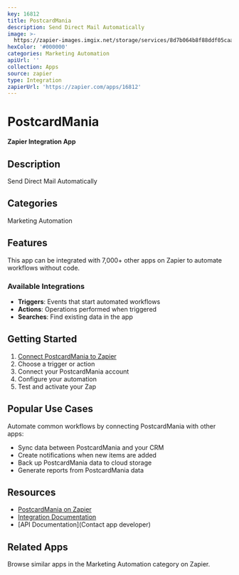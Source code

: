 ```yaml
---
key: 16812
title: PostcardMania
description: Send Direct Mail Automatically
image: >-
  https://zapier-images.imgix.net/storage/services/8d7b064b8f88ddf05caa2ffee0d3dd87.png?auto=format%2Ccompress&ixlib=python-3.0.0&q=50
hexColor: '#000000'
categories: Marketing Automation
apiUrl: ''
collection: Apps
source: zapier
type: Integration
zapierUrl: 'https://zapier.com/apps/16812'
---
```

# PostcardMania

**Zapier Integration App**

## Description

Send Direct Mail Automatically

## Categories

Marketing Automation

## Features

This app can be integrated with 7,000+ other apps on Zapier to automate workflows without code.

### Available Integrations

- **Triggers**: Events that start automated workflows
- **Actions**: Operations performed when triggered
- **Searches**: Find existing data in the app

## Getting Started

1. [Connect PostcardMania to Zapier](https://zapier.com/apps/16812)
2. Choose a trigger or action
3. Connect your PostcardMania account
4. Configure your automation
5. Test and activate your Zap

## Popular Use Cases

Automate common workflows by connecting PostcardMania with other apps:

- Sync data between PostcardMania and your CRM
- Create notifications when new items are added
- Back up PostcardMania data to cloud storage
- Generate reports from PostcardMania data

## Resources

- [PostcardMania on Zapier](https://zapier.com/apps/16812)
- [Integration Documentation](https://zapier.com/apps/16812/integrations)
- [API Documentation](Contact app developer)

## Related Apps

Browse similar apps in the Marketing Automation category on Zapier.
